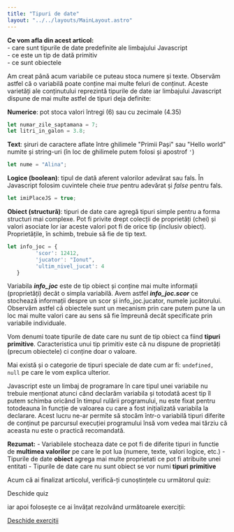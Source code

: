 ```yaml
---
title: "Tipuri de date"
layout: "../../layouts/MainLayout.astro"
---
```



<Box knowledge> 
<strong>Ce vom afla din acest articol:</strong>
<br/>- care sunt tipurile de date predefinite ale limbajului Javascript
<br/>- ce este un tip de dată primitiv
<br/>- ce sunt obiectele
</Box>

Am creat până acum variabile ce puteau stoca numere și texte. Observăm astfel că o variabilă poate conține mai multe feluri de conținut. Aceste varietăți ale conținutului reprezintă tipurile de date iar limbajului Javascript dispune de mai multe astfel de tipuri deja definite:

 **Numerice**: pot stoca valori întregi (6) sau cu zecimale (4.35)
```js
let numar_zile_saptamana = 7;
let litri_in_galon = 3.8;
```
**Text**: șiruri de caractere aflate între ghilimele "Primii Pași" sau "Hello world" numite și string-uri (în loc de ghilimele putem folosi și apostrof <code>'</code>)
```js
let nume = "Alina";
```
 **Logice (boolean)**: tipul de dată aferent valorilor adevărat sau fals. În Javascript folosim cuvintele cheie _true_ pentru adevărat și _false_ pentru fals.
```js
let imiPlaceJS = true;
```
 **Obiect (structură)**: tipuri de date care agregă tipuri simple pentru a forma structuri mai complexe. Pot fi privite drept colecții de proprietăți (chei) și valori asociate lor iar aceste valori pot fi de orice tip (inclusiv obiect). Proprietățile, în schimb, trebuie să fie de tip text.
```js
let info_joc = {
         'scor': 12412,
         'jucator': "Ionut",
         'ultim_nivel_jucat': 4
   }
```

Variabila ***info_joc*** este de tip obiect și conține mai multe informații (proprietăți) decât o simpla variabilă. Avem astfel ***info_joc.scor*** ce stochează informații despre un scor și info_joc.jucator, numele jucătorului. Observăm astfel că obiectele sunt un mecanism prin care putem pune la un loc mai multe valori care au sens să fie împreună decât specificate prin variabile individuale.

<Box info>
Vom denumi toate tipurile de date care nu sunt de tip obiect ca fiind <strong>tipuri primitive</strong>. Caracteristica unui tip primitiv este că nu dispune de proprietăți (precum obiectele) ci conține doar o valoare.
</Box>

Mai există și o categorie de tipuri speciale de date cum ar fi: <code>undefined, null</code> pe care le vom explica ulterior.

Javascript este un limbaj de programare în care tipul unei variabile nu trebuie menționat atunci când declarăm variabila și totodată acest tip îl putem schimba oricând în timpul rulării programului, nu este fixat pentru totodeauna în funcție de valoarea cu care a fost inițializată variabila la declarare. Acest lucru ne-ar permite să stocăm într-o variabilă tipuri diferite de conținut pe parcursul execuției programului însă vom vedea mai tărziu că aceasta nu este o practică recomandată.

<div class="algovis" config-id="tipuri-date-basics.json" av-selected="1">
</div>

<Box attention>
<strong>Rezumat:</strong>
- Variabilele stocheaza date ce pot fi de diferite tipuri in functie de <strong>multimea valorilor</strong> pe care le pot lua (numere, texte, valori logice, etc.)
- Tipurile de date <strong>obiect</strong> agrega mai multe proprietati ce pot fi atribuite unei entitati
- Tipurile de date care nu sunt obiect se vor numi <strong>tipuri primitive</strong>
</Box>

<div class="has-text-align-center">
<p>Acum că ai finalizat articolul, verifică-ți cunoștințele cu următorul quiz:</p>
<a config-id="tipuri-date.json" class="av-quiz av-btn-sm">Deschide quiz</a>

<p>iar apoi folosește ce ai învățat rezolvând următoarele exerciții:</p>
<a class="av-btn-sm" href="/exercitii-tipuri-de-date/" target="_blank" rel="noopener">Deschide exerciții</a>
</div>